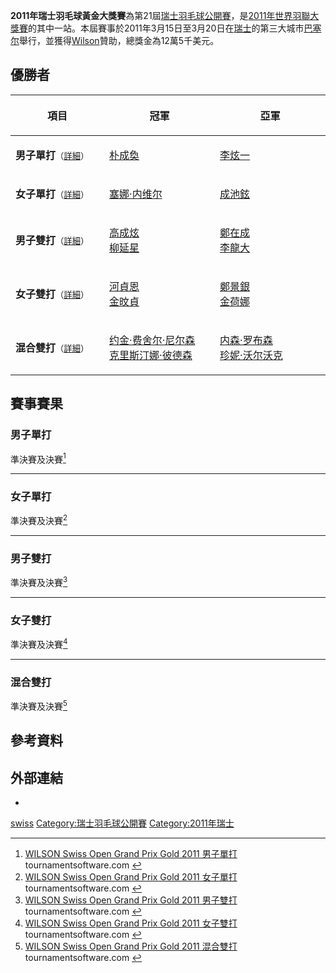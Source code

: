 {{noteTA|G1=Badminton}}
{{infobox badminton event
|name           = 2011年瑞士羽毛球黃金大獎賽
|image          = 
|size           = 
|caption        =
|dates          = 2011年3月15日－3月20日
|number_edition = 第21屆
|level          = 3A
|prize_money    = 12萬5千美元
|location       = {{SUI}}[[巴塞尔|巴塞尔]]
|venue          = [[St._Jakobshalle|St. Jakobshalle]]
|previous       = 2010年瑞士羽毛球超級賽
|next           = 2012年瑞士羽毛球黃金大獎賽
}}
'''2011年瑞士羽毛球黃金大獎賽'''為第21屆[[瑞士羽毛球公開賽|瑞士羽毛球公開賽]]，是[[2011年世界羽聯大獎賽|2011年世界羽聯大獎賽]]的其中一站。本屆賽事於2011年3月15日至3月20日在[[瑞士|瑞士]]的第三大城市[[巴塞尔|巴塞尔]]舉行，並獲得[[Wilson|Wilson]]贊助，總獎金為12萬5千美元。

== 優勝者 ==
{| class=wikitable style="font-size:small"
!width="200"|項目
!width="250"|冠軍
!width="250"|亞軍
|-
|'''男子單打'''<small>（[[#男子單打|詳細]]）</small>
|{{flagicon|KOR}} [[朴成奐|朴成奐]]
|{{flagicon|KOR}} [[李炫一|李炫一]]
|-
|'''女子單打'''<small>（[[#女子單打|詳細]]）</small>
|{{flagicon|IND}} [[塞娜·内维尔|塞娜·内维尔]]
|{{flagicon|KOR}} [[成池鉉|成池鉉]]
|-
|'''男子雙打'''<small>（[[#男子雙打|詳細]]）</small>
|{{flagicon|KOR}} [[高成炫|高成炫]]<br/>{{flagicon|KOR}} [[柳延星|柳延星]]
|{{flagicon|KOR}} [[鄭在成|鄭在成]]<br/>{{flagicon|KOR}} [[李龍大|李龍大]]
|-
|'''女子雙打'''<small>（[[#女子雙打|詳細]]）</small>
|{{flagicon|KOR}} [[河貞恩|河貞恩]]<br/>{{flagicon|KOR}} [[金旼貞|金旼貞]]
|{{flagicon|KOR}} [[鄭景銀|鄭景銀]]<br/>{{flagicon|KOR}} [[金荷娜_(羽毛球運動員)|金荷娜]]
|-
|'''混合雙打'''<small>（[[#混合雙打|詳細]]）</small>
|{{flagicon|DEN}} [[约金·费舍尔·尼尔森|约金·费舍尔·尼尔森]]<br/>{{flagicon|DEN}} [[克里斯汀娜·彼德森|克里斯汀娜·彼德森]]
|{{flagicon|ENG}} [[内森·罗布森|内森·罗布森]]<br/>{{flagicon|ENG}} [[珍妮·沃尔沃克|珍妮·沃尔沃克]]
|}

== 賽事賽果 ==
=== 男子單打 ===
;準決賽及決賽<ref name="MS">[http://www.tournamentsoftware.com/sport/draw.aspx?id=8385F683-15A3-4E8B-8FBF-EF71992BF553&draw=2 WILSON Swiss Open Grand Prix Gold 2011 男子單打] {{Wayback|url=http://www.tournamentsoftware.com/sport/draw.aspx?id=8385F683-15A3-4E8B-8FBF-EF71992BF553&draw=2 |date=20170720065235 }} tournamentsoftware.com {{en}}</ref>
{{4TeamBracket-Tennis3-v2
| team-width=200
| RD1-seed1=12
| RD1-team1={{flagicon|MAS}} [[黄综翰|黄综翰]]
| RD1-score1-1=22
| RD1-score1-2=13
| RD1-score1-3=
| RD1-seed2=4
| RD1-team2='''{{flagicon|KOR}} [[朴成奐|朴成奐]]
| RD1-score2-1='''24
| RD1-score2-2='''21
| RD1-score2-3=

| RD1-seed3=
| RD1-team3='''{{flagicon|KOR}} [[李炫一|李炫一]]
| RD1-score3-1=17
| RD1-score3-2='''21
| RD1-score3-3='''21
| RD1-seed4=2
| RD1-team4={{flagicon|INA}} [[西蒙·桑托索|西蒙·桑托索]]
| RD1-score4-1='''21
| RD1-score4-2=10
| RD1-score4-3=10

| RD2-seed1=4
| RD2-team1='''{{flagicon|KOR}} [[朴成奐|朴成奐]]
| RD2-score1-1=17
| RD2-score1-2='''21
| RD2-score1-3='''21
| RD2-seed2=
| RD2-team2={{flagicon|KOR}} [[李炫一|李炫一]]
| RD2-score2-1='''21
| RD2-score2-2=9
| RD2-score2-3=17
}}
----
=== 女子單打 ===
;準決賽及決賽<ref name="WS">[http://www.tournamentsoftware.com/sport/draw.aspx?id=8385F683-15A3-4E8B-8FBF-EF71992BF553&draw=2 WILSON Swiss Open Grand Prix Gold 2011 女子單打] {{Wayback|url=http://www.tournamentsoftware.com/sport/draw.aspx?id=8385F683-15A3-4E8B-8FBF-EF71992BF553&draw=2 |date=20170720065235 }} tournamentsoftware.com {{en}}</ref>
{{4TeamBracket-Tennis3-v2
| team-width=200
| RD1-seed1=
| RD1-team1='''{{flagicon|KOR}} [[成池鉉|成池鉉]]
| RD1-score1-1='''21
| RD1-score1-2='''21
| RD1-score1-3=
| RD1-seed2=3
| RD1-team2={{flagicon|GER}} [[朱利安·申克|朱利安·申克]]
| RD1-score2-1=19
| RD1-score2-2=12
| RD1-score2-3=

| RD1-seed3=4
| RD1-team3={{flagicon|KOR}} [[裴延姝|裴延姝]]
| RD1-score3-1=19
| RD1-score3-2='''21
| RD1-score3-3=14
| RD1-seed4=2
| RD1-team4='''{{flagicon|IND}} [[塞娜·内维尔|塞娜·内维尔]]
| RD1-score4-1='''21
| RD1-score4-2=13
| RD1-score4-3='''21

| RD2-seed1=
| RD2-team1={{flagicon|KOR}} [[成池鉉|成池鉉]]
| RD2-score1-1=13
| RD2-score1-2=14
| RD2-score1-3=
| RD2-seed2=2
| RD2-team2='''{{flagicon|IND}} [[塞娜·内维尔|塞娜·内维尔]]
| RD2-score2-1='''21
| RD2-score2-2='''21
| RD2-score2-3=
}}
----
=== 男子雙打 ===
;準決賽及決賽<ref name="MD">[http://www.tournamentsoftware.com/sport/draw.aspx?id=8385F683-15A3-4E8B-8FBF-EF71992BF553&draw=7 WILSON Swiss Open Grand Prix Gold 2011 男子雙打] {{Wayback|url=http://www.tournamentsoftware.com/sport/draw.aspx?id=8385F683-15A3-4E8B-8FBF-EF71992BF553&draw=7 |date=20170720163936 }} tournamentsoftware.com {{en}}</ref>
{{4TeamBracket-Tennis3-v2
| team-width=200
| RD1-seed1=7
| RD1-team1={{flagicon|INA}} [[阿尔文特·尤利安托·钱德拉|阿尔文特·尤利安托·钱德拉]]<br/> {{flagicon|INA}} [[亨德拉·阿普利达·古纳万|亨德拉·阿普利达·古纳万]]
| RD1-score1-1=12
| RD1-score1-2=15
| RD1-score1-3=
| RD1-seed2=3
| RD1-team2='''{{flagicon|KOR}} [[鄭在成|鄭在成]]<br/> {{flagicon|KOR}} [[李龍大|李龍大]]
| RD1-score2-1='''21
| RD1-score2-2='''21
| RD1-score2-3=

| RD1-seed3=4
| RD1-team3={{flagicon|TPE}} [[方介民|方介民]]<br/> {{flagicon|TPE}} [[李勝木|李勝木]]
| RD1-score3-1='''21
| RD1-score3-2=24
| RD1-score3-3=17
| RD1-seed4=2
| RD1-team4='''{{flagicon|KOR}} [[高成炫|高成炫]]<br/> {{flagicon|KOR}} [[柳延星|柳延星]]
| RD1-score4-1=15
| RD1-score4-2='''26
| RD1-score4-3='''21

| RD2-seed1=3
| RD2-team1={{flagicon|KOR}} [[鄭在成|鄭在成]]<br/> {{flagicon|KOR}} [[李龍大|李龍大]]
| RD2-score1-1=17
| RD2-score1-2=16
| RD2-score1-3=
| RD2-seed2=2
| RD2-team2='''{{flagicon|KOR}} [[高成炫|高成炫]]<br/> {{flagicon|KOR}} [[柳延星|柳延星]]
| RD2-score2-1='''21
| RD2-score2-2='''21
| RD2-score2-3=
}}
----

=== 女子雙打 ===
;準決賽及決賽<ref name="WD">[http://www.tournamentsoftware.com/sport/draw.aspx?id=8385F683-15A3-4E8B-8FBF-EF71992BF553&draw=8 WILSON Swiss Open Grand Prix Gold 2011 女子雙打] {{Wayback|url=http://www.tournamentsoftware.com/sport/draw.aspx?id=8385F683-15A3-4E8B-8FBF-EF71992BF553&draw=8 |date=20170720155323 }} tournamentsoftware.com {{en}}</ref>
{{4TeamBracket-Tennis3-v2
| team-width=200
| RD1-seed1=5
| RD1-team1={{flagicon|DEN}} [[克里斯汀娜·彼德森|克里斯汀娜·彼德森]]<br/> {{flagicon|DEN}} [[卡米拉·吕特·尤尔|卡米拉·吕特·尤尔]]
| RD1-score1-1=13
| RD1-score1-2=19
| RD1-score1-3=
| RD1-seed2=
| RD1-team2='''{{flagicon|KOR}} [[河貞恩|河貞恩]]<br/> {{flagicon|KOR}} [[金旼貞|金旼貞]]
| RD1-score2-1='''21
| RD1-score2-2='''21
| RD1-score2-3=

| RD1-seed3=
| RD1-team3='''{{flagicon|KOR}} [[鄭景銀|鄭景銀]]<br/> {{flagicon|KOR}} [[金荷娜_(羽毛球運動員)|金荷娜]]
| RD1-score3-1='''21
| RD1-score3-2=10
| RD1-score3-3='''21
| RD1-seed4=2
| RD1-team4={{flagicon|INA}} [[梅利亚娜·乔哈里|梅利亚娜·乔哈里]]<br/> {{flagicon|INA}} [[格雷西娅·波利|格雷西娅·波利]]
| RD1-score4-1=14
| RD1-score4-2='''21
| RD1-score4-3=13

| RD2-seed1=
| RD2-team1='''{{flagicon|KOR}} [[河貞恩|河貞恩]]<br/> {{flagicon|KOR}} [[金旼貞|金旼貞]]
| RD2-score1-1='''21
| RD2-score1-2='''21
| RD2-score1-3=
| RD2-seed2=
| RD2-team2={{flagicon|KOR}} [[鄭景銀|鄭景銀]]<br/> {{flagicon|KOR}} [[金荷娜_(羽毛球運動員)|金荷娜]]
| RD2-score2-1=12
| RD2-score2-2=13
| RD2-score2-3=
}}
----
=== 混合雙打 ===
;準決賽及決賽<ref name="XD">[http://www.tournamentsoftware.com/sport/draw.aspx?id=8385F683-15A3-4E8B-8FBF-EF71992BF553&draw=10 WILSON Swiss Open Grand Prix Gold 2011 混合雙打] {{Wayback|url=http://www.tournamentsoftware.com/sport/draw.aspx?id=8385F683-15A3-4E8B-8FBF-EF71992BF553&draw=10 |date=20170720092747 }} tournamentsoftware.com {{en}}</ref>
{{4TeamBracket-Tennis3-v2
| team-width=200
| RD1-seed1=8
| RD1-team1={{flagicon|KOR}} [[李龍大|李龍大]]<br/> {{flagicon|KOR}} [[河貞恩|河貞恩]]
| RD1-score1-1='''21
| RD1-score1-2=17
| RD1-score1-3=20
| RD1-seed2=4
| RD1-team2='''{{flagicon|DEN}} [[约金·费舍尔·尼尔森|约金·费舍尔·尼尔森]]<br/> {{flagicon|DEN}} [[克里斯汀娜·彼德森|克里斯汀娜·彼德森]]
| RD1-score2-1=15
| RD1-score2-2='''21
| RD1-score2-3='''22

| RD1-seed3=5
| RD1-team3={{flagicon|INA}} [[通托维·艾哈迈德|通托维·艾哈迈德]]<br/> {{flagicon|INA}} [[利利亚纳·纳西尔|利利亚纳·纳西尔]]
| RD1-score3-1=12
| RD1-score3-2=20
| RD1-score3-3=
| RD1-seed4=2
| RD1-team4='''{{flagicon|ENG}} [[内森·罗布森|内森·罗布森]]<br/> {{flagicon|ENG}} [[珍妮·沃尔沃克|珍妮·沃尔沃克]]
| RD1-score4-1='''21
| RD1-score4-2='''22
| RD1-score4-3=

| RD2-seed1=4
| RD2-team1='''{{flagicon|DEN}} [[约金·费舍尔·尼尔森|约金·费舍尔·尼尔森]]<br/> {{flagicon|DEN}} [[克里斯汀娜·彼德森|克里斯汀娜·彼德森]]
| RD2-score1-1='''23
| RD2-score1-2='''21
| RD2-score1-3=
| RD2-seed2=2
| RD2-team2={{flagicon|ENG}} [[内森·罗布森|内森·罗布森]]<br/> {{flagicon|ENG}} [[珍妮·沃尔沃克|珍妮·沃尔沃克]]
| RD2-score2-1=21
| RD2-score2-2=14
| RD2-score2-3=
}}

== 參考資料 ==
{{Reflist}}

== 外部連結 ==
*{{official|http://www.swissopen.com}}

{{2011年世界羽聯大獎賽}}

[[Category:2011年世界羽聯大獎賽|swiss]]
[[Category:瑞士羽毛球公開賽|Category:瑞士羽毛球公開賽]]
[[Category:2011年瑞士|Category:2011年瑞士]]